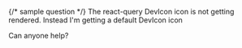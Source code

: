 {/* sample question */}
The react-query DevIcon icon is not getting rendered. Instead I'm getting a default DevIcon icon

Can anyone help?
